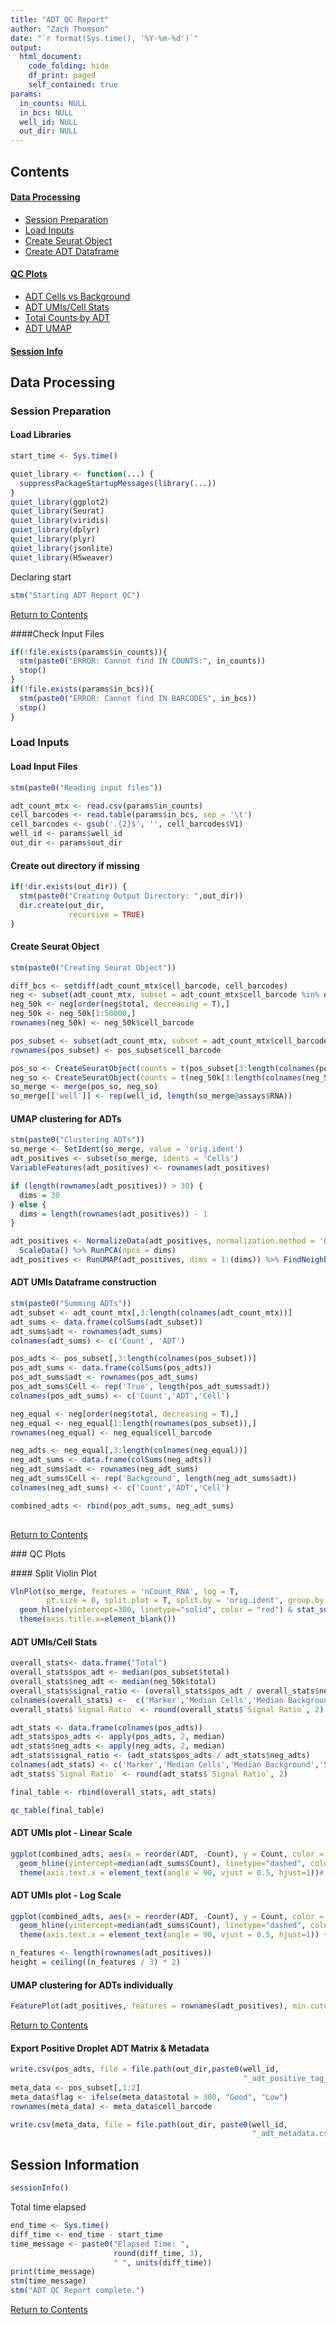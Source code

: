 ```yaml
---
title: "ADT QC Report"
author: "Zach Thomson"
date: "`r format(Sys.time(), '%Y-%m-%d')`"
output: 
  html_document:
    code_folding: hide
    df_print: paged
    self_contained: true
params: 
  in_counts: NULL
  in_bcs: NULL
  well_id: NULL
  out_dir: NULL
---
```


<a id="contents"></a>

## Contents

#### [Data Processing](#data_processing)
- [Session Preparation](#session_preparation)
- [Load Inputs](#load_inputs)
- [Create Seurat Object](#seurat_object)
- [Create ADT Dataframe](#adt_data_frame)

#### [QC Plots](#plots)
- [ADT Cells vs Background](#split_violin)
- [ADT UMIs/Cell Stats](#adt_stats)
- [Total Counts by ADT](#total_counts)
- [ADT UMAP](#adt_umap)

#### [Session Info](#session_info)

<a id="data_processing"></a>

## Data Processing

<a id="session_preparation"></a>

### Session Preparation

#### Load Libraries
```r
start_time <- Sys.time()

quiet_library <- function(...) {
  suppressPackageStartupMessages(library(...))
}
quiet_library(ggplot2)
quiet_library(Seurat)
quiet_library(viridis)
quiet_library(dplyr)
quiet_library(plyr)
quiet_library(jsonlite)
quiet_library(H5weaver)
```

Declaring start
```r
stm("Starting ADT Report QC")
```

[Return to Contents](#contents)

####Check Input Files
```r
if(!file.exists(params$in_counts)){
  stm(paste0("ERROR: Cannot find IN COUNTS:", in_counts))
  stop()
}
if(!file.exists(params$in_bcs)){
  stm(paste0("ERROR: Cannot find IN BARCODES", in_bcs))
  stop()
}
```

<a id="load_inputs"></a>

### Load Inputs

#### Load Input Files
```r
stm(paste0("Reading input files"))

adt_count_mtx <- read.csv(params$in_counts)
cell_barcodes <- read.table(params$in_bcs, sep = '\t')
cell_barcodes <- gsub('.{2}$', '', cell_barcodes$V1)
well_id <- params$well_id
out_dir <- params$out_dir
```

#### Create out directory if missing
```r
if(!dir.exists(out_dir)) {
  stm(paste0("Creating Output Directory: ",out_dir))
  dir.create(out_dir, 
             recursive = TRUE)
}
```

<a id="seurat_object"></a>

#### Create Seurat Object
```r
stm(paste0("Creating Seurat Object"))

diff_bcs <- setdiff(adt_count_mtx$cell_barcode, cell_barcodes)
neg <- subset(adt_count_mtx, subset = adt_count_mtx$cell_barcode %in% diff_bcs)
neg_50k <- neg[order(neg$total, decreasing = T),]
neg_50k <- neg_50k[1:50000,]
rownames(neg_50k) <- neg_50k$cell_barcode

pos_subset <- subset(adt_count_mtx, subset = adt_count_mtx$cell_barcode %in% cell_barcodes)
rownames(pos_subset) <- pos_subset$cell_barcode

pos_so <- CreateSeuratObject(counts = t(pos_subset[3:length(colnames(pos_subset))]), project = 'Cells')
neg_so <- CreateSeuratObject(counts = t(neg_50k[3:length(colnames(neg_50k))]), project = 'Top 50k Empty Droplets')
so_merge <- merge(pos_so, neg_so)
so_merge[['well']] <- rep(well_id, length(so_merge@assays$RNA))

```

#### UMAP clustering for ADTs
```r
stm(paste0("Clustering ADTs"))
so_merge <- SetIdent(so_merge, value = 'orig.ident')
adt_positives <- subset(so_merge, idents = 'Cells')
VariableFeatures(adt_positives) <- rownames(adt_positives)

if (length(rownames(adt_positives)) > 30) {
  dims = 30
} else {
  dims = length(rownames(adt_positives)) - 1
}

adt_positives <- NormalizeData(adt_positives, normalization.method = 'CLR', margin = 2) %>% 
  ScaleData() %>% RunPCA(npcs = dims)
adt_positives <- RunUMAP(adt_positives, dims = 1:(dims)) %>% FindNeighbors() %>% FindClusters()
```

<a id="adt_data_frame"></a>

#### ADT UMIs Dataframe construction
```r
stm(paste0("Summing ADTs"))
adt_subset <- adt_count_mtx[,3:length(colnames(adt_count_mtx))]
adt_sums <- data.frame(colSums(adt_subset))
adt_sums$adt <- rownames(adt_sums)
colnames(adt_sums) <- c('Count', 'ADT')

pos_adts <- pos_subset[,3:length(colnames(pos_subset))]
pos_adt_sums <- data.frame(colSums(pos_adts))
pos_adt_sums$adt <- rownames(pos_adt_sums)
pos_adt_sums$Cell <- rep('True', length(pos_adt_sums$adt))
colnames(pos_adt_sums) <- c('Count','ADT','Cell')

neg_equal <- neg[order(neg$total, decreasing = T),]
neg_equal <- neg_equal[1:length(rownames(pos_subset)),]
rownames(neg_equal) <- neg_equal$cell_barcode

neg_adts <- neg_equal[,3:length(colnames(neg_equal))]
neg_adt_sums <- data.frame(colSums(neg_adts))
neg_adt_sums$adt <- rownames(neg_adt_sums)
neg_adt_sums$Cell <- rep('Background', length(neg_adt_sums$adt))
colnames(neg_adt_sums) <- c('Count','ADT','Cell')

combined_adts <- rbind(pos_adt_sums, neg_adt_sums)
                           
```

[Return to Contents](#contents)

<a id="plots"></a>
### QC Plots

<a id="split_violin"></a>
#### Split Violin Plot
```r
VlnPlot(so_merge, features = 'nCount_RNA', log = T, 
        pt.size = 0, split.plot = T, split.by = 'orig.ident', group.by = 'well') & geom_hline(yintercept=1000, linetype="dashed", color = "blue") &
  geom_hline(yintercept=300, linetype="solid", color = "red") & stat_summary(fun=median, geom="point", size=2, color="green") & ggtitle('ADT UMIs/Cell') &
  theme(axis.title.x=element_blank())
```

<a id="adt_stats"></a>

#### ADT UMIs/Cell Stats
```r
overall_stats<- data.frame("Total")
overall_stats$pos_adt <- median(pos_subset$total)
overall_stats$neg_adt <- median(neg_50k$total)
overall_stats$signal_ratio <- (overall_stats$pos_adt / overall_stats$neg_adt)
colnames(overall_stats) <-  c('Marker','Median Cells','Median Background','Signal Ratio')
overall_stats$`Signal Ratio` <- round(overall_stats$`Signal Ratio`, 2)

adt_stats <- data.frame(colnames(pos_adts))
adt_stats$pos_adts <- apply(pos_adts, 2, median)
adt_stats$neg_adts <- apply(neg_adts, 2, median)
adt_stats$signal_ratio <- (adt_stats$pos_adts / adt_stats$neg_adts)
colnames(adt_stats) <- c('Marker','Median Cells','Median Background','Signal Ratio')
adt_stats$`Signal Ratio` <- round(adt_stats$`Signal Ratio`, 2)

final_table <- rbind(overall_stats, adt_stats)

qc_table(final_table)
```

<a id="total_counts"></a>

#### ADT UMIs plot - Linear Scale
```r
ggplot(combined_adts, aes(x = reorder(ADT, -Count), y = Count, color = Cell)) + geom_point(size = 5) + 
  geom_hline(yintercept=median(adt_sums$Count), linetype="dashed", color = "blue") + 
  theme(axis.text.x = element_text(angle = 90, vjust = 0.5, hjust=1))# + scale_y_log10()
```

#### ADT UMIs plot - Log Scale
```r
ggplot(combined_adts, aes(x = reorder(ADT, -Count), y = Count, color = Cell)) + geom_point(size = 5) + 
  geom_hline(yintercept=median(adt_sums$Count), linetype="dashed", color = "blue") + 
  theme(axis.text.x = element_text(angle = 90, vjust = 0.5, hjust=1)) + scale_y_log10()
```


<a id="adt_umap"></a>

```r
n_features <- length(rownames(adt_positives))
height = ceiling((n_features / 3) * 2)
```

#### UMAP clustering for ADTs individually
```r
FeaturePlot(adt_positives, features = rownames(adt_positives), min.cutoff = 'q03', max.cutoff = 'q97', label.size = 1, ncol = 3) & scale_color_viridis(option = 'inferno')
```

[Return to Contents](#contents)

#### Export Positive Droplet ADT Matrix & Metadata
```r
write.csv(pos_adts, file = file.path(out_dir,paste0(well_id,
                                                    "_adt_positive_tag_counts.csv")))
meta_data <- pos_subset[,1:2]
meta_data$flag <- ifelse(meta_data$total > 300, "Good", "Low")
rownames(meta_data) <- meta_data$cell_barcode

write.csv(meta_data, file = file.path(out_dir, paste0(well_id,
                                                      "_adt_metadata.csv")))
```

<a id="session_info"></a>

## Session Information

```r
sessionInfo()
```

Total time elapsed
```r
end_time <- Sys.time()
diff_time <- end_time - start_time
time_message <- paste0("Elapsed Time: ", 
                       round(diff_time, 3),
                       " ", units(diff_time))
print(time_message)
stm(time_message)
stm("ADT QC Report complete.")
```

[Return to Contents](#contents)
